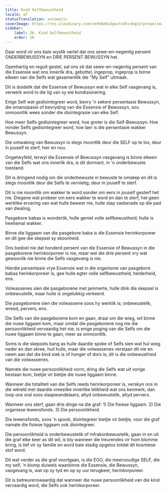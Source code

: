 ```yaml
---
title: Kind Selfbewustheid
locale: af
statusTranslation: automatic
coverImage: https://res.cloudinary.com/xmfm6mhw3gwctndtcubgx2rptnae/image/upload/v1740468922/small_cover_tratado_de_psicologia_revolucionaria_a4c0dca4e0.webp
sidebar:
    label: 26. Kind Selfbewustheid
    order: 26
---
```

Daar word vir ons baie wyslik vertel dat ons sewe-en-negentig persent ONDERBEWUSSYN en DRIE PERSENT BEWUSSYN het.

Openhartig en reguit gestel, sal ons sê dat sewe-en-negentig persent van die Essensie wat ons innerlik dra, gebottel, ingeprop, ingeprop is binne elkeen van die Selfs wat gesamentlik die "My Self" uitmaak.

Dit is duidelik dat die Essensie of Bewussyn wat in elke Self vasgevang is, verwerk word in die lig van sy eie kondisionering.

Enige Self wat gedisintegreer word, bevry 'n sekere persentasie Bewussyn, die emansipasie of bevryding van die Essensie of Bewussyn, sou onmoontlik wees sonder die disintegrasie van elke Self.

Hoe meer Selfs gedisintegreer word, hoe groter is die Self-Bewussyn. Hoe minder Selfs gedisintegreer word, hoe laer is die persentasie wakker Bewussyn.

Die ontwaking van Bewussyn is slegs moontlik deur die SELF op te los, deur in jouself te sterf, hier en nou.

Ongetwyfeld, terwyl die Essensie of Bewussyn vasgevang is binne elkeen van die Selfs wat ons innerlik dra, is dit dormant, in 'n onderbewuste toestand.

Dit is dringend nodig om die onderbewuste in bewuste te omskep en dit is slegs moontlik deur die Selfs te vernietig; deur in jouself te sterf.

Dit is nie moontlik om wakker te word sonder om eers in jouself gesterf het nie. Diegene wat probeer om eers wakker te word en dan te sterf, het geen werklike ervaring van wat hulle beweer nie, hulle stap vasberade op die pad van dwaling.

Pasgebore babas is wonderlik, hulle geniet volle selfbewustheid; hulle is heeltemal wakker.

Binne die liggaam van die pasgebore baba is die Essensie herinkorporeer en dit gee die skepsel sy skoonheid.

Ons bedoel nie dat honderd persent van die Essensie of Bewussyn in die pasgeborene herinkorporeer is nie, maar wel die drie persent vry wat gewoonlik nie binne die Selfs vasgevang is nie.

Hierdie persentasie vrye Essensie wat in die organisme van pasgebore babas herinkorporeer is, gee hulle egter volle selfbewustheid, helderheid, ens.

Volwassenes sien die pasgeborene met jammerte, hulle dink die skepsel is onbewustelik, maar hulle is ongelukkig verkeerd.

Die pasgeborene sien die volwassene soos hy werklik is; onbewustelik, wreed, pervers, ens.

Die Selfs van die pasgeborene kom en gaan, draai om die wieg, wil binne die nuwe liggaam kom, maar omdat die pasgeborene nog nie die persoonlikheid vervaardig het nie, is enige poging van die Selfs om die nuwe liggaam binne te gaan, meer as onmoontlik.

Soms is die skepsels bang as hulle daardie spoke of Selfs sien wat hul wieg nader en dan skree, huil hulle, maar die volwassenes verstaan dit nie en neem aan dat die kind siek is of honger of dors is; dit is die onbewustheid van die volwassenes.

Namate die nuwe persoonlikheid vorm, dring die Selfs wat uit vorige bestaan kom, bietjie vir bietjie die nuwe liggaam binne.

Wanneer die totaliteit van die Selfs reeds herinkorporeer is, verskyn ons in die wêreld met daardie vreeslike innerlike lelikheid wat ons kenmerk; dan loop ons oral soos slaapwandelaars; altyd onbewustelik, altyd pervers.

Wanneer ons sterf, gaan drie dinge na die graf: 1) Die fisiese liggaam. 2) Die organiese lewensfonds. 3) Die persoonlikheid.

Die lewensfonds, soos 'n spook, disintegreer bietjie vir bietjie, voor die graf namate die fisiese liggaam ook disintegreer.

Die persoonlikheid is onderbewustelik of infrakonbewustelik, gaan in en uit die graf elke keer as dit wil, is bly wanneer die treurendes vir hom blomme bring, is lief vir sy familie en word baie stadig opgelos totdat dit kosmiese stof word.

Dit wat verder as die graf voortgaan, is die EGO, die meervoudige SELF, die my self, 'n klomp duiwels waarbinne die Essensie, die Bewussyn, vasgevang is, wat op sy tyd en op sy uur terugkeer, herinkorporeer.

Dit is betreurenswaardig dat wanneer die nuwe persoonlikheid van die kind vervaardig word, die Selfs ook herinkorporeer.

